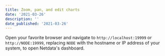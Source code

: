 ```yaml
---
title: Zoom, pan, and edit charts
date: '2021-03-26'
description: ''
date_published: '2021-03-26'
---
```


Open your favorite browser and navigate to `http://localhost:19999` or `http://NODE:19999`, replacing `NODE` with the
hostname or IP address of your system, to open Netdata's dashboard.
